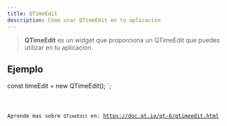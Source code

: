 ```yaml
---
title: QTimeEdit
description: Cómo usar QTimeEdit en tu aplicación
---
```



> **QTimeEdit** es un widget que proporciona un QTimeEdit que puedes utilizar en tu aplicación.

## Ejemplo


const timeEdit = new QTimeEdit();
`;

<Code code={qTimeEditExample} title='example_timeEdit.ts' lang='ts' />

Aprende mas sobre `QTimeEdit` en: https://doc.qt.io/qt-6/qtimeedit.html